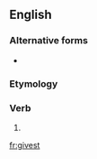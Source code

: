 ==English==

===Alternative forms===
* {{l|en|giv'st}} {{qualifier|obsolete}}

===Etymology===
{{suffix|give|est|lang=en}}

===Verb===
{{head|en|verb form}}

# {{en-archaic second-person singular of|give}}

[[fr:givest]]